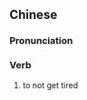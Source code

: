 ==Chinese==
{{zh-forms}}

===Pronunciation===
{{zh-pron
|m=不juàn
|c=bat1 gyun6
|cat=v
}}

===Verb===
{{zh-verb}}

# {{lb|zh|literary}} to not get tired